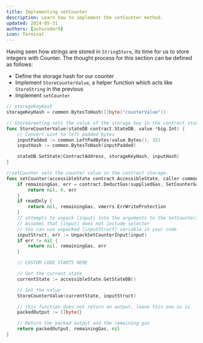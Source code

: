 ```yaml
---
title: Implementing setCounter
description: Learn how to implement the setCounter method.
updated: 2024-05-31
authors: [ashucoder9]
icon: Terminal
---
```


Having seen how strings are stored in `StringStore`, its time for us to store integers with Counter. The thought process for this section can be defined as follows:

- Define the storage hash for our counter
- Implement `StoreCounterValue`, a helper function which acts like `StoreString` in the previous
- Implement `setCounter`

<Accordions>
<Accordion title="Solution">

```go title="contract.go"
// storageKeyHash
storageKeyHash = common.BytesToHash([]byte("counterValue"))

// StoreGreeting sets the value of the storage key in the contract storage.
func StoreCounterValue(stateDB contract.StateDB, value *big.Int) {
	// Convert uint to left padded bytes
	inputPadded := common.LeftPadBytes(value.Bytes(), 32)
	inputHash := common.BytesToHash(inputPadded)

	stateDB.SetState(ContractAddress, storageKeyHash, inputHash)
}

//setCounter sets the counter value in the contract storage.
func setCounter(accessibleState contract.AccessibleState, caller common.Address, addr common.Address, input []byte, suppliedGas uint64, readOnly bool) (ret []byte, remainingGas uint64, err error) {
	if remainingGas, err = contract.DeductGas(suppliedGas, SetCounterGasCost); err != nil {
		return nil, 0, err
	}
	if readOnly {
		return nil, remainingGas, vmerrs.ErrWriteProtection
	}
	// attempts to unpack [input] into the arguments to the SetCounterInput.
	// Assumes that [input] does not include selector
	// You can use unpacked [inputStruct] variable in your code
	inputStruct, err := UnpackSetCounterInput(input)
	if err != nil {
		return nil, remainingGas, err
	}

	// CUSTOM CODE STARTS HERE

	// Get the current state
	currentState := accessibleState.GetStateDB()

	// Set the value
	StoreCounterValue(currentState, inputStruct)

	// this function does not return an output, leave this one as is
	packedOutput := []byte{}

	// Return the packed output and the remaining gas
	return packedOutput, remainingGas, nil
}
```

</Accordion>
</Accordions>